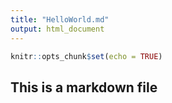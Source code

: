```yaml
---
title: "HelloWorld.md"
output: html_document
---
```


```r
knitr::opts_chunk$set(echo = TRUE)
```
## This is a markdown file